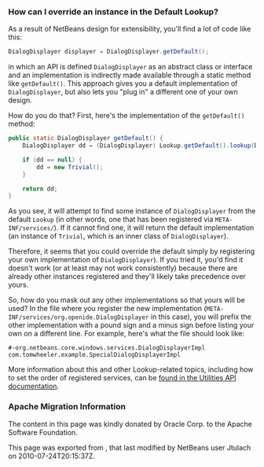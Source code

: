 <!--

    Licensed to the Apache Software Foundation (ASF) under one
    or more contributor license agreements.  See the NOTICE file
    distributed with this work for additional information
    regarding copyright ownership.  The ASF licenses this file
    to you under the Apache License, Version 2.0 (the
    "License"); you may not use this file except in compliance
    with the License.  You may obtain a copy of the License at

      http://www.apache.org/licenses/LICENSE-2.0

    Unless required by applicable law or agreed to in writing,
    software distributed under the License is distributed on an
    "AS IS" BASIS, WITHOUT WARRANTIES OR CONDITIONS OF ANY
    KIND, either express or implied.  See the License for the
    specific language governing permissions and limitations
    under the License.

-->

===How can I override an instance in the Default Lookup?===

As a result of NetBeans design for extensibility, you'll find a lot of code like this:

<source lang="java">
DialogDisplayer displayer = DialogDisplayer.getDefault();
</source>

in which an API is defined <tt>DialogDisplayer</tt> as an abstract class or interface and an implementation is indirectly made available through a static method like <tt>getDefault()</tt>.  This approach gives you a default implementation of <tt>DialogDisplayer</tt>, but also lets you "plug in" a different one of your own design.  

How do you do that? First, here's the implementation of the <tt>getDefault()</tt> method:  

<source lang="java">
public static DialogDisplayer getDefault() {
    DialogDisplayer dd = (DialogDisplayer) Lookup.getDefault().lookup(DialogDisplayer.class);

    if (dd == null) {
        dd = new Trivial();
    }

    return dd;
}
</source>

As you see, it will attempt to find some instance of <tt>DialogDisplayer</tt> from the default <tt>Lookup</tt> (in other words, one that has been registered via <tt>META-INF/services/</tt>).  If it cannot find one, it will return the default implementation (an instance of <tt>Trivial</tt>, which is an inner class of <tt>DialogDisplayer</tt>).  

Therefore, it seems that you could override the default simply by registering your own implementation of <tt>DialogDisplayer</tt>).  If you tried it, you'd find it doesn't work (or at least may not work consistently) because there are already other instances registered and they'll likely take precedence over yours.

So, how do you mask out any other implementations so that yours will be used?  In the file where you register the new implementation (<tt>META-INF/services/org.openide.DialogDisplayer</tt> in this case), you will prefix the other implementation with a pound sign and a minus sign before listing your own on a different line.  For example, here's what the file should look like:

<source lang="properties">
#-org.netbeans.core.windows.services.DialogDisplayerImpl
com.tomwheeler.example.SpecialDialogDisplayerImpl
</source>


More information about this and other Lookup-related topics, including how to set the order of registered services, can be [http://bits.netbeans.org/dev/javadoc/org-openide-util/org/openide/util/doc-files/api.html found in the Utilities API documentation].

===Apache Migration Information===

The content in this page was kindly donated by Oracle Corp. to the
Apache Software Foundation.

This page was exported from , 
that last modified by NetBeans user Jtulach 
on 2010-07-24T20:15:37Z.

